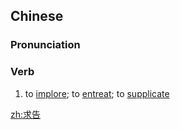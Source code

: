 ==Chinese==
{{zh-forms}}

===Pronunciation===
{{zh-pron
|m=qiúgào
|c=kau4 gou3
|mn=qz:kiû-kò͘/xm,zz:kiû-kò
|cat=v
}}

===Verb===
{{zh-verb}}

# to [[implore]]; to [[entreat]]; to [[supplicate]]

[[zh:求告]]